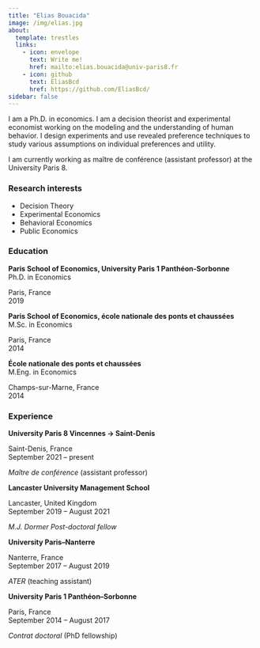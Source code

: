 ```yaml
---
title: "Elias Bouacida"
image: /img/elias.jpg
about:
  template: trestles
  links: 
    - icon: envelope
      text: Write me!
      href: mailto:elias.bouacida@univ-paris8.fr
    - icon: github
      text: EliasBcd
      href: https://github.com/EliasBcd/
sidebar: false
---
```


I am a Ph.D. in economics. I am a decision theorist and experimental economist working on the modeling and the understanding of human behavior. I design experiments and use revealed preference techniques to study various assumptions on individual preferences and utility.

I am currently working as maître de conférence (assistant professor) at the University Paris 8.

### Research interests

- Decision Theory
- Experimental Economics
- Behavioral Economics
- Public Economics


### Education

::: {.d-flex .justify-content-between }
::: {}
**Paris School of Economics, University Paris 1 Panthéon-Sorbonne**  
Ph.D. in Economics
:::
::: {.text-end}
Paris, France  
2019
:::
:::

::: {.d-flex .justify-content-between }
::: {}
**Paris School of Economics, école nationale des ponts et chaussées**  
M.Sc. in Economics
:::
::: {.text-end}
Paris, France  
2014
:::
:::

::: {.d-flex .justify-content-between }
::: {}
**École nationale des ponts et chaussées**  
M.Eng. in Economics
:::
::: {.text-end}
Champs-sur-Marne, France  
2014
:::
:::

### Experience

::: {.d-flex .justify-content-between }
::: {}
**University Paris 8 Vincennes -> Saint-Denis**  
:::
::: {.text-end}
Saint-Denis, France  
September 2021 -- present
:::
:::
*Maître de conférence* (assistant professor)

::: {.d-flex .justify-content-between }
::: {}
**Lancaster University Management School**  
:::
::: {.text-end}
Lancaster, United Kingdom  
September 2019 -- August 2021
:::
:::
*M.J. Dormer Post-doctoral fellow*

::: {.d-flex .justify-content-between }
::: {}
**University Paris--Nanterre**  
:::
::: {.text-end}
Nanterre, France  
September 2017 -- August 2019
:::
:::
*ATER* (teaching assistant)


::: {.d-flex .justify-content-between }
::: {}
**University Paris 1 Panthéon--Sorbonne**  
:::
::: {.text-end}
Paris, France  
September 2014 -- August 2017
:::
:::
*Contrat doctoral* (PhD fellowship)